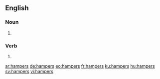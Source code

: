 ==English==

===Noun===
{{head|en|plural}}

# {{plural of|hamper|lang=en|nocat=1}}

===Verb===
{{head|en}}

# {{en-third-person singular of|hamper}}

[[ar:hampers]]
[[de:hampers]]
[[eo:hampers]]
[[fr:hampers]]
[[ku:hampers]]
[[hu:hampers]]
[[sv:hampers]]
[[vi:hampers]]